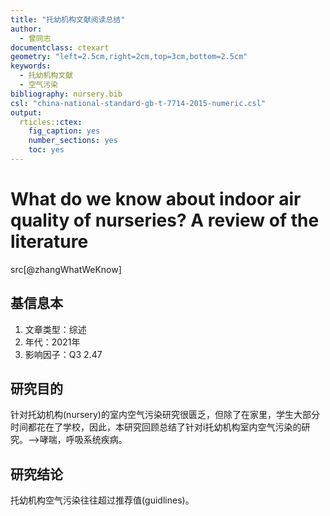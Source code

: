 ```yaml
---
title: "托幼机构文献阅读总结"
author:
  - 曾同志
documentclass: ctexart
geometry: "left=2.5cm,right=2cm,top=3cm,bottom=2.5cm"
keywords:
  - 托幼机构文献
  - 空气污染
bibliography: nursery.bib
csl: "china-national-standard-gb-t-7714-2015-numeric.csl"
output:
  rticles::ctex:
    fig_caption: yes
    number_sections: yes
    toc: yes
---
```


# What do we know about indoor air quality of nurseries? A review of the literature

src[@zhangWhatWeKnow]

## 基信息本

1. 文章类型：综述
2. 年代：2021年
3. 影响因子：Q3 2.47

## 研究目的
针对托幼机构(nursery)的室内空气污染研究很匮乏，但除了在家里，学生大部分时间都花在了学校，因此，本研究回顾总结了针对i托幼机构室内空气污染的研究。-->哮喘，呼吸系统疾病。

## 研究结论
托幼机构空气污染往往超过推荐值(guidlines)。





